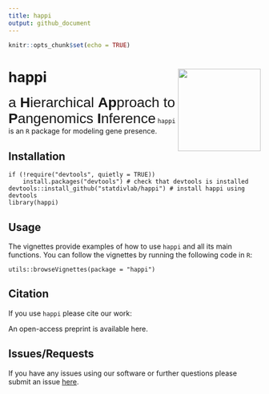 ```yaml
---
title: happi
output: github_document
---
```

<!-- README.md is generated from README.Rmd. Please edit that file -->
```r
knitr::opts_chunk$set(echo = TRUE)
```
# happi <img src="vignettes/logo.png" align="right" width="165px"/>
<span style="font-family:Arial; font-size:2em;"> a **H**ierarchical **Ap**proach to **P**angenomics **I**nference</span>
`happi` is an `R` package for modeling gene presence. 

## Installation

```
if (!require("devtools", quietly = TRUE))
    install.packages("devtools") # check that devtools is installed
devtools::install_github("statdivlab/happi") # install happi using devtools
library(happi)
```

## Usage 
The vignettes provide examples of how to use `happi` and all its main functions. You can follow the vignettes by running the following code in `R`: 
```
utils::browseVignettes(package = "happi")
```

## Citation 
If you use `happi` please cite our work: 

An open-access preprint is available here. 

## Issues/Requests 

If you have any issues using our software or further questions please submit an issue [here](https://github.com/statdivlab/happi/issues). 




